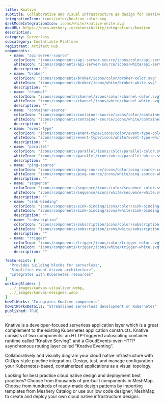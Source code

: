 ```yaml
---
title: Knative
subtitle: Collaborative and visual infrastructure as design for Knative
integrationIcon: icons/color/knative-color.svg
darkModeIntegrationIcon: icons/white/knative-white.svg
docURL: https://docs.meshery.io/extensibility/integrations/knative
description: 
category: Serverless
subcategory: Installable Platform
registrant: Artifact Hub
components:
  - name: "api-server-source"
    colorIcon: "icons/components/api-server-source/icons/color/api-server-source-color.svg"
    whiteIcon: "icons/components/api-server-source/icons/white/api-server-source-white.svg"
    description: ""
  - name: "broker"
    colorIcon: "icons/components/broker/icons/color/broker-color.svg"
    whiteIcon: "icons/components/broker/icons/white/broker-white.svg"
    description: ""
  - name: "channel"
    colorIcon: "icons/components/channel/icons/color/channel-color.svg"
    whiteIcon: "icons/components/channel/icons/white/channel-white.svg"
    description: ""
  - name: "container-source"
    colorIcon: "icons/components/container-source/icons/color/container-source-color.svg"
    whiteIcon: "icons/components/container-source/icons/white/container-source-white.svg"
    description: ""
  - name: "event-type"
    colorIcon: "icons/components/event-type/icons/color/event-type-color.svg"
    whiteIcon: "icons/components/event-type/icons/white/event-type-white.svg"
    description: ""
  - name: "parallel"
    colorIcon: "icons/components/parallel/icons/color/parallel-color.svg"
    whiteIcon: "icons/components/parallel/icons/white/parallel-white.svg"
    description: ""
  - name: "ping-source"
    colorIcon: "icons/components/ping-source/icons/color/ping-source-color.svg"
    whiteIcon: "icons/components/ping-source/icons/white/ping-source-white.svg"
    description: ""
  - name: "sequence"
    colorIcon: "icons/components/sequence/icons/color/sequence-color.svg"
    whiteIcon: "icons/components/sequence/icons/white/sequence-white.svg"
    description: ""
  - name: "sink-binding"
    colorIcon: "icons/components/sink-binding/icons/color/sink-binding-color.svg"
    whiteIcon: "icons/components/sink-binding/icons/white/sink-binding-white.svg"
    description: ""
  - name: "subscription"
    colorIcon: "icons/components/subscription/icons/color/subscription-color.svg"
    whiteIcon: "icons/components/subscription/icons/white/subscription-white.svg"
    description: ""
  - name: "trigger"
    colorIcon: "icons/components/trigger/icons/color/trigger-color.svg"
    whiteIcon: "icons/components/trigger/icons/white/trigger-white.svg"
    description: ""

featureList: [
  "Provides building blocks for serverless",
  "Simplifies event-driven architecture",
  "Integrates with Kubernetes resources"
]
workingSlides: [
  ../_images/kanvas-visualizer.webp,
  ../_images/kanvas-designer.webp
]
howItWorks: "Integrates Knative components"
howItWorksDetails: "Streamlined serverless development on Kubernetes"
published: TRUE
---
```

<p>
Knative is a developer-focused serverless application layer which is a great complement to the existing Kubernetes application constructs. Knative consists of two components: an HTTP-triggered autoscaling container runtime called “Knative Serving”, and a CloudEvents-over-HTTP asynchronous routing layer called “Knative Eventing”.
</p>
<p>
    Collaboratively and visually diagram your cloud native infrastructure with GitOps-style pipeline integration. Design, test, and manage configuration your Kubernetes-based, containerized applications as a visual topology.
</p>
<p>
    Looking for best practice cloud native design and deployment best practices? Choose from thousands of pre-built components in MeshMap. Choose from hundreds of ready-made design patterns by importing templates from Meshery Catalog or use our low code designer, MeshMap, to create and deploy your own cloud native infrastructure designs.
</p>
